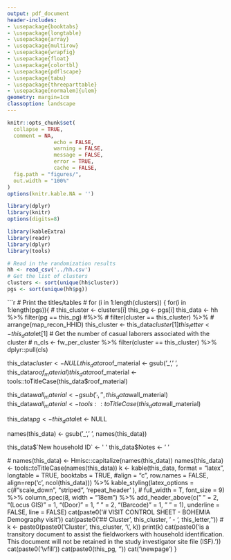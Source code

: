 ```yaml
---
output: pdf_document
header-includes:
- \usepackage{booktabs}
- \usepackage{longtable}
- \usepackage{array}
- \usepackage{multirow}
- \usepackage{wrapfig}
- \usepackage{float}
- \usepackage{colortbl}
- \usepackage{pdflscape}
- \usepackage{tabu}
- \usepackage{threeparttable}
- \usepackage[normalem]{ulem}
geometry: margin=1cm
classoption: landscape
---
```



```r
knitr::opts_chunk$set(
  collapse = TRUE,
  comment = NA, 
               echo = FALSE, 
               warning = FALSE, 
               message = FALSE, 
               error = TRUE, 
               cache = FALSE,
  fig.path = "figures/",
  out.width = "100%"
)
options(knitr.kable.NA = '')
```

```r
library(dplyr)
library(knitr)
options(digits=8)

library(kableExtra)
library(readr)
library(dplyr)
library(tools)
```

```r
# Read in the randomization results
hh <- read_csv('../hh.csv')
# Get the list of clusters
clusters <- sort(unique(hh$cluster))
pgs <- sort(unique(hh$pg))

```


\pagenumbering{gobble} 

```r
# Print the titles/tables
# for (i in 1:length(clusters)) {
for(i in 1:length(pgs)){
  # this_cluster <- clusters[i]
  this_pg <- pgs[i]
  this_data <- hh %>%
    filter(pg == this_pg) #%>%
    # filter(cluster == this_cluster) %>%
    # arrange(map_recon_HHID)
  this_cluster <- this_data$cluster[1]
  this_letter <- this_data$let[1]
  # Get the number of casual laborers associated with the cluster
  # n_cls <- fw_per_cluster %>% filter(cluster == this_cluster) %>% dplyr::pull(cls)
  
  this_data$cluster <- NULL
  this_data$roof_material <- gsub('_', ' ', this_data$roof_material)
  this_data$roof_material <- tools::toTitleCase(this_data$roof_material)

  this_data$wall_material <- gsub('_', ' ', this_data$wall_material)
  this_data$wall_material <- tools::toTitleCase(this_data$wall_material)
  
  this_data$pg <- this_data$let <- NULL

  names(this_data) <- gsub('_', ' ', names(this_data))
  
  this_data$`New household ID` <- '       '
  this_data$Notes <- '       '

  # names(this_data) <- Hmisc::capitalize(names(this_data))
  names(this_data) <- tools::toTitleCase(names(this_data))
  k <- kable(this_data, format = "latex",
              longtable = TRUE,
              booktabs = TRUE,
              #align = "c", 
          row.names = FALSE,
          align=rep('c', ncol(this_data))) %>%
      kable_styling(latex_options = c(#"scale_down",
                                       "striped",
                                       'repeat_header'
                                      ), 
                     # full_width = T, 
                    font_size = 9) %>%
    column_spec(8, width = "18em") %>%
  add_header_above(c(" " = 2,
                     "(Locus GIS)" = 1,
                     "(Door)" = 1,
                     " " = 2,
                     "(Barcode)" = 1,
                     " " = 1),
                   underline = FALSE,
                   line = FALSE)
  cat(paste0('# VISIT CONTROL SHEET - BOHEMIA Demography visit\n\n'))
  cat(paste0('## Cluster ', this_cluster, ' - ', this_letter,  '\n\n'))
  # k <- paste0(paste0('Cluster ', this_cluster, '\\', k))
  print(k)
  cat(paste0('\n\nThis is a transitory document to assist the fieldworkers with household identification. This document will not be retained in the study investigator site file (ISF).\n\n'))
  cat(paste0('\\vfill\n\n'))
  cat(paste0(this_pg, '\n'))
  cat('\\newpage')
}
